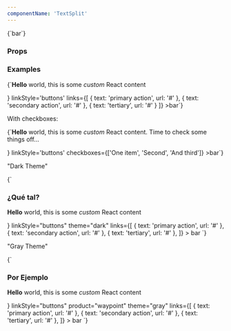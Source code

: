 ```yaml
---
componentName: 'TextSplit'
---
```


<LiveComponent>
{`<TextSplit
  product="terraform"
  content='Terraform Cloud is the fastest way to adopt Terraform, the world’s most widely used multi-cloud provisioning product. Offered as a service, Terraform Cloud provides everything practitioners, teams, and organizations need to create and collaborate on infrastructure and manage risks for security, compliance and operational constraints.'
  linkStyle='buttons'
  links={[
    { text: 'primary action', url: '#' },
    { text: 'secondary action', url: '#' },
    { text: 'tertiary', url: '#' }
  ]}
>bar</TextSplit>`}
</LiveComponent>

<UsageDetails packageJson={packageJson} />

### Props

<PropsTable props={componentProps} />

### Examples

<LiveComponent>
{`<TextSplit
  content={<p style={{color: "var(--brand)"}}><strong>Hello</strong> world, this is some <em>custom</em> React content</p>}
  linkStyle='buttons'
  links={[
    { text: 'primary action', url: '#' },
    { text: 'secondary action', url: '#' },
    { text: 'tertiary', url: '#' }
  ]}
>bar</TextSplit>`}
</LiveComponent>

With checkboxes:

<LiveComponent>
{`<TextSplit
  product="consul"
  content={<p><strong>Hello</strong> world, this is some <em>custom</em> React content. Time to check some things off...</p>}
  linkStyle='buttons'
  checkboxes={['One item', 'Second', 'And third']}
>bar</TextSplit>`}
</LiveComponent>

"Dark Theme"

<LiveComponent collapsed>
{`
<TextSplit
  content={
    <>
      <h3>¿Qué tal?</h3>
      <p>
        <strong>Hello</strong> world, this is some <em>custom</em> React content
      </p>
    </>
  }
  linkStyle="buttons"
  theme="dark"
  links={[
    { text: 'primary action', url: '#' },
    { text: 'secondary action', url: '#' },
    { text: 'tertiary', url: '#' },
  ]}
>
  bar
</TextSplit>`}
</LiveComponent>

"Gray Theme"

<LiveComponent collapsed>
{`
<TextSplit
  content={
    <>
    <h3>Por Ejemplo</h3>
    <p>
      <strong>Hello</strong> world, this is some <em>custom</em> React content
    </p>
    </>
  }
  linkStyle="buttons"
  product="waypoint"
  theme="gray"
  links={[
    { text: 'primary action', url: '#' },
    { text: 'secondary action', url: '#' },
    { text: 'tertiary', url: '#' },
  ]}
>
  bar
</TextSplit>
`}
</LiveComponent>
